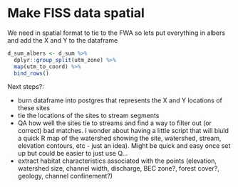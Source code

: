 

# Make FISS data spatial
We need in spatial format to tie to the FWA so lets put everything in albers and add the X and Y to the dataframe

```r
d_sum_albers <- d_sum %>% 
  dplyr::group_split(utm_zone) %>% 
  map(utm_to_coord) %>% 
  bind_rows()
```

Next steps?:

 * burn dataframe into postgres that represents the X and Y locations of these sites
 * tie the locations of the sites to stream segments
 * QA how well the sites tie to streams and find a way to filter out (or correct) bad matches. I wonder about having a little script that will biuld a quick R map of the watershed showing the site, watershed, stream, elevation contours, etc - just an idea).  Might be quick and easy once set up but could be easier to just use Q...
 * extract habitat characteristics associated with the points (elevation, watershed size, channel width, discharge, BEC zone?, forest cover?, geology, channel confinement?)
